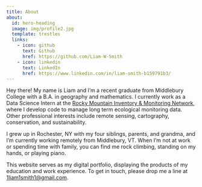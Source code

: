 ```yaml
---
title: About
about:
  id: hero-heading
  image: img/profile2.jpg
  template: trestles
  links:
    - icon: github
      text: Github
      href: https://github.com/Liam-W-Smith
    - icon: linkedin
      text: LinkedIn
      href: https://www.linkedin.com/in/liam-smith-b159791b3/
---
```


Hey there!
My name is Liam and I’m a recent graduate from Middlebury College with a B.A. in geography and mathematics.
I currently work as a Data Science Intern at the [Rocky Mountain Inventory & Monitoring Network](https://www.nps.gov/im/romn/index.htm), where I develop code to manage long term ecological monitoring data.
Other professional interests include remote sensing, cartography, conservation, and sustainability.

I grew up in Rochester, NY with my four siblings, parents, and grandma, and I'm currently working remotely from Middlebury, VT.
When I'm not at work or spending time with family, you can find me rock climbing, standing on my hands, or playing piano.

This website serves as my digital portfolio, displaying the products of my education and work experience.
To get in touch, please drop me a line at [1liam1smith1@gmail.com](mailto: 1liam1smith1@gmail.com).
